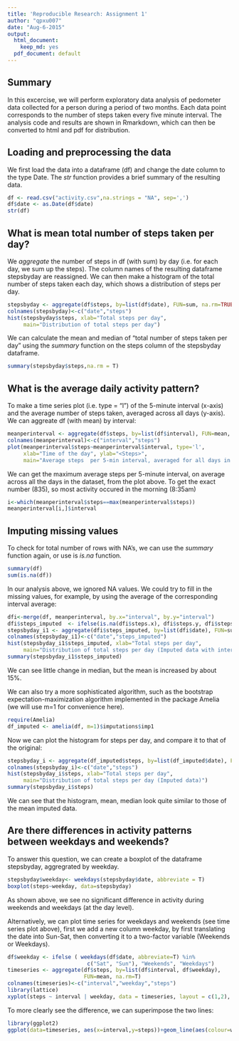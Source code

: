 ```yaml
---
title: 'Reproducible Research: Assignment 1'
author: "qpxu007"
date: "Aug-6-2015"
output:
  html_document:
    keep_md: yes
  pdf_document: default
---
```


## Summary

In this excercise, we will perform exploratory data analysis of pedometer data collected for a person  during a period of two months. Each data point corresponds to the number of steps taken every five minute interval. The analysis code and results are shown in Rmarkdown, which can then be converted to html and pdf for distribution. 

## Loading and preprocessing the data

We first load the data into a dataframe (df) and change the date column to the type Date. The *str* function provides a brief summary of the resulting data.

```r
df <- read.csv("activity.csv",na.strings = "NA", sep=',')
df$date <- as.Date(df$date)
str(df)
```

## What is mean total number of steps taken per day?

We *aggregate* the number of steps in df (with sum) by day (i.e. for each day, we sum up the steps). The column names of the resulting dataframe stepsbyday are reassigned. We can then make a histogram of the total number of steps taken each day, which shows a distribution of steps per day.  

```r
stepsbyday <- aggregate(df$steps, by=list(df$date), FUN=sum, na.rm=TRUE)
colnames(stepsbyday)<-c("date","steps")
hist(stepsbyday$steps, xlab="Total steps per day", 
     main="Distribution of total steps per day")
```

We can calculate the mean and median of "total number of steps taken per day" using the *summary* function on the steps column of the stepsbyday dataframe.

```r
summary(stepsbyday$steps,na.rm = T)
```

## What is the average daily activity pattern?

To make a time series plot (i.e. type = "l") of the 5-minute interval (x-axis) and the average number of steps taken, averaged across all days (y-axis). We can aggreate df (with mean) by interval:


```r
meanperinterval <- aggregate(df$steps, by=list(df$interval), FUN=mean, na.rm=TRUE)
colnames(meanperinterval)<-c("interval","steps")
plot(meanperinterval$steps~meanperinterval$interval, type='l', 
     xlab="Time of the day", ylab="<Steps>", 
     main="Average steps  per 5-min interval, averaged for all days in 2-month")
```

We can get the maximum average steps per 5-minute interval, on average across all the days in the dataset, from the plot above. To get the exact number (835), so most activity occured in the morning (8:35am)

```r
i<-which(meanperinterval$steps==max(meanperinterval$steps))
meanperinterval[i,]$interval
```

## Imputing missing values

To check for total number of rows with NA's, we can use the *summary* function again, or use is *is.na* function.  

```r
summary(df)
sum(is.na(df))
```

In our analysis above, we ignored NA values. We could try to fill in the missing values, for example, by using the average of the corresponding interval average:

```r
dfi<-merge(df, meanperinterval, by.x="interval", by.y="interval")
dfi$steps_imputed  <- ifelse(is.na(dfi$steps.x), dfi$steps.y, dfi$steps.x)
stepsbyday_i1 <- aggregate(dfi$steps_imputed, by=list(dfi$date), FUN=sum)
colnames(stepsbyday_i1)<-c("date","steps_imputed")
hist(stepsbyday_i1$steps_imputed, xlab="Total steps per day", 
     main="Distribution of total steps per day (Imputed data with interval average)")
summary(stepsbyday_i1$steps_imputed)
```

We can see little change in median, but the mean is increased by about 15%.

We can also try a more sophisticated algorithm, such as the bootstrap expectation-maximization algorithm implemented in the package Amelia (we will use m=1 for convenience here).

```r
require(Amelia)
df_imputed <- amelia(df, m=1)$imputations$imp1
```

Now we can plot the histogram for steps per day, and compare it to that of the original:

```r
stepsbyday_i <- aggregate(df_imputed$steps, by=list(df_imputed$date), FUN=sum)
colnames(stepsbyday_i)<-c("date","steps")
hist(stepsbyday_i$steps, xlab="Total steps per day", 
     main="Distribution of total steps per day (Imputed data)")
summary(stepsbyday_i$steps)
```

We can see that the histogram, mean, median look quite similar to those of the mean imputed data. 

## Are there differences in activity patterns between weekdays and weekends?

To answer this question, we can create a boxplot of the dataframe stepsbyday, aggregrated by weekday. 

```r
stepsbyday$weekday<- weekdays(stepsbyday$date, abbreviate = T)
boxplot(steps~weekday, data=stepsbyday)
```

As shown above, we see no significant difference in activity during weekends and weekdays (at the day level). 

Alternatively,  we can plot time series for weekdays and weekends (see time series plot above), first we add a new column weekday, by first translating the date into Sun-Sat, then converting it to a two-factor variable (Weekends or Weekdays).

```r
df$weekday <- ifelse ( weekdays(df$date, abbreviate=T) %in% 
                         c("Sat", "Sun"), "Weekends", "Weekdays")
timeseries <- aggregate(df$steps, by=list(df$interval, df$weekday), 
                        FUN=mean, na.rm=T)
colnames(timeseries)<-c("interval","weekday","steps")
library(lattice)
xyplot(steps ~ interval | weekday, data = timeseries, layout = c(1,2), type='l')
```

To more clearly see the difference, we can superimpose the two lines:

```r
library(ggplot2)
ggplot(data=timeseries, aes(x=interval,y=steps))+geom_line(aes(colour=weekday), size=1)
```

